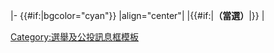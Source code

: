 <includeonly>|- {{#if:{{{當選|}}}|bgcolor="cyan"}}
|align="center"|{{{編號|}}}
|{{#if:{{{當選|}}}|'''{{{候選人|}}}（當選）'''|{{{候選人|}}}}}
|{{{票數|}}}</includeonly><noinclude>
{{documentation}}
[[Category:選舉及公投訊息框模板]]
</noinclude>
